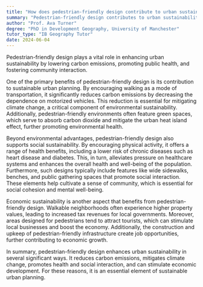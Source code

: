 ```yaml
---
title: "How does pedestrian-friendly design contribute to urban sustainability?"
summary: "Pedestrian-friendly design contributes to urban sustainability by reducing carbon emissions, promoting health, and fostering community interaction."
author: "Prof. Ava Turner"
degree: "PhD in Development Geography, University of Manchester"
tutor_type: "IB Geography Tutor"
date: 2024-06-04
---
```


Pedestrian-friendly design plays a vital role in enhancing urban sustainability by lowering carbon emissions, promoting public health, and fostering community interaction.

One of the primary benefits of pedestrian-friendly design is its contribution to sustainable urban planning. By encouraging walking as a mode of transportation, it significantly reduces carbon emissions by decreasing the dependence on motorized vehicles. This reduction is essential for mitigating climate change, a critical component of environmental sustainability. Additionally, pedestrian-friendly environments often feature green spaces, which serve to absorb carbon dioxide and mitigate the urban heat island effect, further promoting environmental health.

Beyond environmental advantages, pedestrian-friendly design also supports social sustainability. By encouraging physical activity, it offers a range of health benefits, including a lower risk of chronic diseases such as heart disease and diabetes. This, in turn, alleviates pressure on healthcare systems and enhances the overall health and well-being of the population. Furthermore, such designs typically include features like wide sidewalks, benches, and public gathering spaces that promote social interaction. These elements help cultivate a sense of community, which is essential for social cohesion and mental well-being.

Economic sustainability is another aspect that benefits from pedestrian-friendly design. Walkable neighborhoods often experience higher property values, leading to increased tax revenues for local governments. Moreover, areas designed for pedestrians tend to attract tourists, which can stimulate local businesses and boost the economy. Additionally, the construction and upkeep of pedestrian-friendly infrastructure create job opportunities, further contributing to economic growth.

In summary, pedestrian-friendly design enhances urban sustainability in several significant ways. It reduces carbon emissions, mitigates climate change, promotes health and social interaction, and can stimulate economic development. For these reasons, it is an essential element of sustainable urban planning.
    